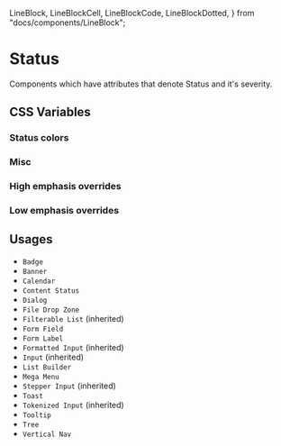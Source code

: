   LineBlock,
  LineBlockCell,
  LineBlockCode,
  LineBlockDotted,
} from "docs/components/LineBlock";

<Meta title="Documentation/Styles and Theming/Characteristics/Status" />

# Status

Components which have attributes that denote Status and it's severity.

## CSS Variables

### Status colors

<Canvas>
  <Story name="Status">
    <DocGrid>
      <ColorBlock colorVar="--uitk-status-info-color" />
      <ColorBlock colorVar="--uitk-status-error-color" />
      <ColorBlock colorVar="--uitk-status-warning-color" />
      <ColorBlock colorVar="--uitk-status-success-color" />
    </DocGrid>
  </Story>
</Canvas>

### Misc

<Canvas>
  <Story name="Misc">
    <DocGrid>
      <ColorBlock colorVar="--uitk-status-info-background" />
      <ColorBlock colorVar="--uitk-status-error-background" />
      <ColorBlock colorVar="--uitk-status-warning-background" />
      <ColorBlock colorVar="--uitk-status-success-background" />
      <ColorBlock colorVar="--uitk-status-info-icon-color" />
      <ColorBlock colorVar="--uitk-status-error-icon-color" />
      <ColorBlock colorVar="--uitk-status-warning-icon-color" />
      <ColorBlock colorVar="--uitk-status-success-icon-color" />
      <ColorBlock colorVar="--uitk-status-info-border-color" />
      <ColorBlock colorVar="--uitk-status-error-border-color" />
      <ColorBlock colorVar="--uitk-status-warning-border-color" />
      <ColorBlock colorVar="--uitk-status-success-border-color" />
    </DocGrid>
  </Story>
</Canvas>

### High emphasis overrides

<Canvas>
  <Story name="High Emphasis">
    <DocGrid>
      <ColorBlock
        className="uitkEmphasisHigh"
        colorVar="--uitk-status-info-background"
      />
      <ColorBlock
        className="uitkEmphasisHigh"
        colorVar="--uitk-status-error-background"
      />
      <ColorBlock
        className="uitkEmphasisHigh"
        colorVar="--uitk-status-warning-background"
      />
      <ColorBlock
        className="uitkEmphasisHigh"
        colorVar="--uitk-status-success-background"
      />
    </DocGrid>
  </Story>
</Canvas>

### Low emphasis overrides

<Canvas>
  <Story name="Low Emphasis">
    <DocGrid>
      <ColorBlock
        className="uitkEmphasisLow"
        colorVar="--uitk-status-info-background"
      />
      <ColorBlock
        className="uitkEmphasisLow"
        colorVar="--uitk-status-error-background"
      />
      <ColorBlock
        className="uitkEmphasisLow"
        colorVar="--uitk-status-warning-background"
      />
      <ColorBlock
        className="uitkEmphasisLow"
        colorVar="--uitk-status-success-background"
      />
    </DocGrid>
  </Story>
</Canvas>

## Usages

- `Badge`
- `Banner`
- `Calendar`
- `Content Status`
- `Dialog`
- `File Drop Zone`
- `Filterable List` (inherited)
- `Form Field`
- `Form Label`
- `Formatted Input` (inherited)
- `Input` (inherited)
- `List Builder`
- `Mega Menu`
- `Stepper Input` (inherited)
- `Toast`
- `Tokenized Input` (inherited)
- `Tooltip`
- `Tree`
- `Vertical Nav`
